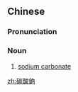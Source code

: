{{also|碳酸钠}}
==Chinese==
{{zh-forms|s=碳酸钠|type=21}}
{{wikipedia|lang=zh}}

===Pronunciation===
{{zh-pron
|m=tànsuānnà
|c=taan3 syun1 naap6
|mn=kh,qz,zz:thàn-soān-la̍p
|cat=n
}}

===Noun===
{{zh-noun}}

# {{lb|zh|inorganic compound}} [[sodium carbonate]]

[[zh:碳酸鈉]]
